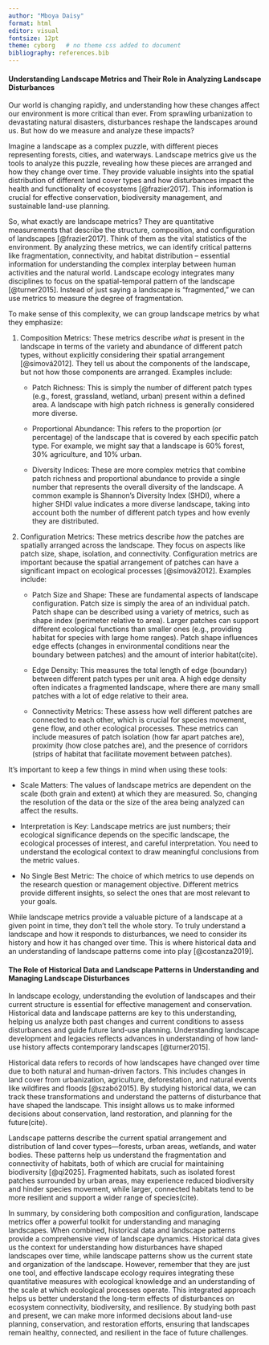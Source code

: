 ```yaml
---
author: "Mboya Daisy"
format: html
editor: visual
fontsize: 12pt
theme: cyborg   # no theme css added to document
bibliography: references.bib
---
```


#### Understanding Landscape Metrics and Their Role in Analyzing Landscape Disturbances

Our world is changing rapidly, and understanding how these changes affect our environment is more critical than ever. From sprawling urbanization to devastating natural disasters, disturbances reshape the landscapes around us. But how do we measure and analyze these impacts?

Imagine a landscape as a complex puzzle, with different pieces representing forests, cities, and waterways. Landscape metrics give us the tools to analyze this puzzle, revealing how these pieces are arranged and how they change over time. They provide valuable insights into the spatial distribution of different land cover types and how disturbances impact the health and functionality of ecosystems [@frazier2017]. This information is crucial for effective conservation, biodiversity management, and sustainable land-use planning.

So, what exactly are landscape metrics? They are quantitative measurements that describe the structure, composition, and configuration of landscapes [@frazier2017]. Think of them as the vital statistics of the environment. By analyzing these metrics, we can identify critical patterns like fragmentation, connectivity, and habitat distribution – essential information for understanding the complex interplay between human activities and the natural world. Landscape ecology integrates many disciplines to focus on the spatial-temporal pattern of the landscape [@turner2015]. Instead of just saying a landscape is "fragmented," we can use metrics to measure the degree of fragmentation.

To make sense of this complexity, we can group landscape metrics by what they emphasize:

1.  Composition Metrics: These metrics describe *what* is present in the landscape in terms of the variety and abundance of different patch types, without explicitly considering their spatial arrangement [@símová2012]. They tell us about the components of the landscape, but not how those components are arranged. Examples include:

    -   Patch Richness: This is simply the number of different patch types (e.g., forest, grassland, wetland, urban) present within a defined area. A landscape with high patch richness is generally considered more diverse.

    -   Proportional Abundance: This refers to the proportion (or percentage) of the landscape that is covered by each specific patch type. For example, we might say that a landscape is 60% forest, 30% agriculture, and 10% urban.

    -   Diversity Indices: These are more complex metrics that combine patch richness and proportional abundance to provide a single number that represents the overall diversity of the landscape. A common example is Shannon's Diversity Index (SHDI), where a higher SHDI value indicates a more diverse landscape, taking into account both the number of different patch types and how evenly they are distributed.

2.  Configuration Metrics: These metrics describe *how* the patches are spatially arranged across the landscape. They focus on aspects like patch size, shape, isolation, and connectivity. Configuration metrics are important because the spatial arrangement of patches can have a significant impact on ecological processes [@símová2012]. Examples include:

    -   Patch Size and Shape: These are fundamental aspects of landscape configuration. Patch size is simply the area of an individual patch. Patch shape can be described using a variety of metrics, such as shape index (perimeter relative to area). Larger patches can support different ecological functions than smaller ones (e.g., providing habitat for species with large home ranges). Patch shape influences edge effects (changes in environmental conditions near the boundary between patches) and the amount of interior habitat(cite).

    -   Edge Density: This measures the total length of edge (boundary) between different patch types per unit area. A high edge density often indicates a fragmented landscape, where there are many small patches with a lot of edge relative to their area.

    -   Connectivity Metrics: These assess how well different patches are connected to each other, which is crucial for species movement, gene flow, and other ecological processes. These metrics can include measures of patch isolation (how far apart patches are), proximity (how close patches are), and the presence of corridors (strips of habitat that facilitate movement between patches).

It's important to keep a few things in mind when using these tools:

-   Scale Matters: The values of landscape metrics are dependent on the scale (both grain and extent) at which they are measured. So, changing the resolution of the data or the size of the area being analyzed can affect the results.

-   Interpretation is Key: Landscape metrics are just numbers; their ecological significance depends on the specific landscape, the ecological processes of interest, and careful interpretation. You need to understand the ecological context to draw meaningful conclusions from the metric values.

-   No Single Best Metric: The choice of which metrics to use depends on the research question or management objective. Different metrics provide different insights, so select the ones that are most relevant to your goals.

While landscape metrics provide a valuable picture of a landscape at a given point in time, they don't tell the whole story. To truly understand a landscape and how it responds to disturbances, we need to consider its history and how it has changed over time. This is where historical data and an understanding of landscape patterns come into play [@costanza2019].

#### The Role of Historical Data and Landscape Patterns in Understanding and Managing Landscape Disturbances

In landscape ecology, understanding the evolution of landscapes and their current structure is essential for effective management and conservation. Historical data and landscape patterns are key to this understanding, helping us analyze both past changes and current conditions to assess disturbances and guide future land-use planning. Understanding landscape development and legacies reflects advances in understanding of how land-use history affects contemporary landscapes [@turner2015].

Historical data refers to records of how landscapes have changed over time due to both natural and human-driven factors. This includes changes in land cover from urbanization, agriculture, deforestation, and natural events like wildfires and floods [@szabó2015]. By studying historical data, we can track these transformations and understand the patterns of disturbance that have shaped the landscape. This insight allows us to make informed decisions about conservation, land restoration, and planning for the future(cite).

Landscape patterns describe the current spatial arrangement and distribution of land cover types—forests, urban areas, wetlands, and water bodies. These patterns help us understand the fragmentation and connectivity of habitats, both of which are crucial for maintaining biodiversity [@qi2025]. Fragmented habitats, such as isolated forest patches surrounded by urban areas, may experience reduced biodiversity and hinder species movement, while larger, connected habitats tend to be more resilient and support a wider range of species(cite).

In summary, by considering both composition and configuration, landscape metrics offer a powerful toolkit for understanding and managing landscapes. When combined, historical data and landscape patterns provide a comprehensive view of landscape dynamics. Historical data gives us the context for understanding how disturbances have shaped landscapes over time, while landscape patterns show us the current state and organization of the landscape. However, remember that they are just one tool, and effective landscape ecology requires integrating these quantitative measures with ecological knowledge and an understanding of the scale at which ecological processes operate. This integrated approach helps us better understand the long-term effects of disturbances on ecosystem connectivity, biodiversity, and resilience. By studying both past and present, we can make more informed decisions about land-use planning, conservation, and restoration efforts, ensuring that landscapes remain healthy, connected, and resilient in the face of future challenges.
